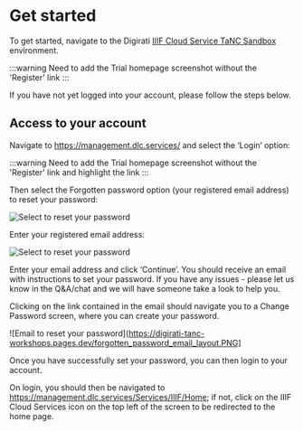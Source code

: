 # Get started

To get started, navigate to the Digirati [IIIF Cloud Service TaNC Sandbox](https://management.dlcs-trial.digirati.io/) environment. 

:::warning Need to add the Trial homepage screenshot without the 'Register' link
:::

If you have not yet logged into your account, please follow the steps below.

## Access to your account

Navigate to https://management.dlc.services/ and select the ‘Login’ option:

:::warning Need to add the Trial homepage screenshot without the 'Register' link and highlight the link
:::

Then select the Forgotten password option (your registered email address) to reset your password:

![Select to reset your password](https://digirati-tanc-workshops.pages.dev/use-forgot-link-from-here.PNG)

Enter your registered email address:

![Select to reset your password](https://digirati-tanc-workshops.pages.dev/use-forgotten-password-link-to-set-your-password.PNG)

Enter your email address and click ‘Continue’. You should receive an email with instructions to set your password. If you have any issues - please let us know in the Q&A/chat and we will have someone take a look to help you.

Clicking on the link contained in the email should navigate you to a Change Password screen, where you can create your password.

![Email to reset your password](https://digirati-tanc-workshops.pages.dev/forgotten_password_email_layout.PNG]

Once you have successfully set your password, you can then login to your account. 

On login, you should then be navigated to https://management.dlc.services/Services/IIIF/Home; if not, click on the IIIF Cloud Services icon on the top left of the screen to be redirected to the home page.


